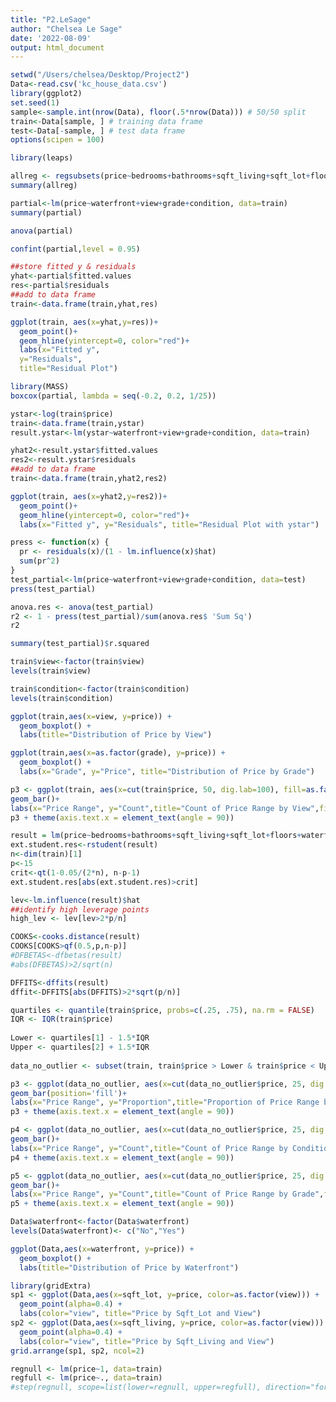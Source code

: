 ```yaml
---
title: "P2.LeSage"
author: "Chelsea Le Sage"
date: '2022-08-09'
output: html_document
---
```


```r
setwd("/Users/chelsea/Desktop/Project2")
Data<-read.csv('kc_house_data.csv')
library(ggplot2)
set.seed(1)
sample<-sample.int(nrow(Data), floor(.5*nrow(Data))) # 50/50 split
train<-Data[sample, ] # training data frame
test<-Data[-sample, ] # test data frame
options(scipen = 100)
```


```r
library(leaps)

allreg <- regsubsets(price~bedrooms+bathrooms+sqft_living+sqft_lot+floors+waterfront+view+condition+grade+sqft_above+sqft_basement+yr_built+yr_renovated+lat+long, data=train, nbest=1)
summary(allreg)
```

```r
partial<-lm(price~waterfront+view+grade+condition, data=train)
summary(partial)
```
```r
anova(partial)
```

```r
confint(partial,level = 0.95)
```

```r
##store fitted y & residuals
yhat<-partial$fitted.values
res<-partial$residuals
##add to data frame
train<-data.frame(train,yhat,res)
```

```r
ggplot(train, aes(x=yhat,y=res))+
  geom_point()+
  geom_hline(yintercept=0, color="red")+
  labs(x="Fitted y",
  y="Residuals",
  title="Residual Plot")
```
```r
library(MASS)
boxcox(partial, lambda = seq(-0.2, 0.2, 1/25))
```
```r
ystar<-log(train$price)
train<-data.frame(train,ystar)
result.ystar<-lm(ystar~waterfront+view+grade+condition, data=train)

yhat2<-result.ystar$fitted.values
res2<-result.ystar$residuals
##add to data frame
train<-data.frame(train,yhat2,res2)
```

```r
ggplot(train, aes(x=yhat2,y=res2))+
  geom_point()+
  geom_hline(yintercept=0, color="red")+
  labs(x="Fitted y", y="Residuals", title="Residual Plot with ystar")
```
```r
press <- function(x) {
  pr <- residuals(x)/(1 - lm.influence(x)$hat)
  sum(pr^2)
}
test_partial<-lm(price~waterfront+view+grade+condition, data=test)
press(test_partial)
```

```r
anova.res <- anova(test_partial)
r2 <- 1 - press(test_partial)/sum(anova.res$ 'Sum Sq')
r2
```

```r
summary(test_partial)$r.squared
```

```r
train$view<-factor(train$view)
levels(train$view)

train$condition<-factor(train$condition)
levels(train$condition)

ggplot(train,aes(x=view, y=price)) +
  geom_boxplot() +
  labs(title="Distribution of Price by View")
```
```r
ggplot(train,aes(x=as.factor(grade), y=price)) +
  geom_boxplot() +
  labs(x="Grade", y="Price", title="Distribution of Price by Grade")
```


```r
p3 <- ggplot(train, aes(x=cut(train$price, 50, dig.lab=100), fill=as.factor(view)))+
geom_bar()+
labs(x="Price Range", y="Count",title="Count of Price Range by View",fill="View")
p3 + theme(axis.text.x = element_text(angle = 90))
```

```r
result = lm(price~bedrooms+bathrooms+sqft_living+sqft_lot+floors+waterfront+view+condition+grade+sqft_above+sqft_basement+yr_built+yr_renovated+lat+long, data=train)
ext.student.res<-rstudent(result)
n<-dim(train)[1]
p<-15
crit<-qt(1-0.05/(2*n), n-p-1)
ext.student.res[abs(ext.student.res)>crit]
```

```r
lev<-lm.influence(result)$hat
##identify high leverage points
high_lev <- lev[lev>2*p/n]
```

```r
COOKS<-cooks.distance(result)
COOKS[COOKS>qf(0.5,p,n-p)]
#DFBETAS<-dfbetas(result)
#abs(DFBETAS)>2/sqrt(n)
```
```r
DFFITS<-dffits(result)
dffit<-DFFITS[abs(DFFITS)>2*sqrt(p/n)]
```

```r
quartiles <- quantile(train$price, probs=c(.25, .75), na.rm = FALSE)
IQR <- IQR(train$price)
 
Lower <- quartiles[1] - 1.5*IQR
Upper <- quartiles[2] + 1.5*IQR 
 
data_no_outlier <- subset(train, train$price > Lower & train$price < Upper)

p3 <- ggplot(data_no_outlier, aes(x=cut(data_no_outlier$price, 25, dig.lab=10), fill=as.factor(view)))+
geom_bar(position='fill')+
labs(x="Price Range", y="Proportion",title="Proportion of Price Range by View",fill="View")
p3 + theme(axis.text.x = element_text(angle = 90))
```
```r
p4 <- ggplot(data_no_outlier, aes(x=cut(data_no_outlier$price, 25, dig.lab=10), fill=condition))+
geom_bar()+
labs(x="Price Range", y="Count",title="Count of Price Range by Condition",fill="Condition")
p4 + theme(axis.text.x = element_text(angle = 90))
```

```r
p5 <- ggplot(data_no_outlier, aes(x=cut(data_no_outlier$price, 25, dig.lab=10), fill=as.factor(grade)))+
geom_bar()+
labs(x="Price Range", y="Count",title="Count of Price Range by Grade",fill="Grade")
p5 + theme(axis.text.x = element_text(angle = 90))
```

```r
Data$waterfront<-factor(Data$waterfront)
levels(Data$waterfront)<- c("No","Yes")

ggplot(Data,aes(x=waterfront, y=price)) +
  geom_boxplot() +
  labs(title="Distribution of Price by Waterfront")
```

```r
library(gridExtra)
sp1 <- ggplot(Data,aes(x=sqft_lot, y=price, color=as.factor(view))) +
  geom_point(alpha=0.4) +
  labs(color="view", title="Price by Sqft_Lot and View")
sp2 <- ggplot(Data,aes(x=sqft_living, y=price, color=as.factor(view))) +
  geom_point(alpha=0.4) +
  labs(color="view", title="Price by Sqft_Living and View")
grid.arrange(sp1, sp2, ncol=2)
```

```r
regnull <- lm(price~1, data=train)
regfull <- lm(price~., data=train)
#step(regnull, scope=list(lower=regnull, upper=regfull), direction="forward") # forward selection
```


